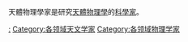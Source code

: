 天體物理學家是研究[[天體物理學|天體物理學]]的[[科學家|科學家]]。

{{Commons category|Astrophysicists}}

{{DEFAULTSORT:Astrophysics}}
[[Category:天體物理學|:]]
[[Category:各领域天文学家|Category:各领域天文学家]]
[[Category:各领域物理学家|Category:各领域物理学家]]